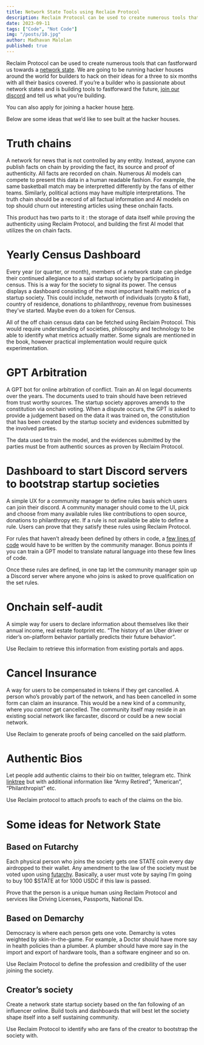 ---
title: Network State Tools using Reclaim Protocol
description: Reclaim Protocol can be used to create numerous tools that can fastforward us towards a network state.
date: 2023-09-11
tags: ["Code", "Not Code"]
img: "/posts/10.jpg"
author: Madhavan Malolan
published: true
---

Reclaim Protocol can be used to create numerous tools that can fastforward us towards a [network state](https://thenetworkstate.com/). We are going to be running hacker houses around the world for builders to hack on their ideas for a three to six months with all their basics covered. If you’re a builder who is passionate about network states and is building tools to fastforward the future, [join our discord](https://link.reclaimprotocol.org/discord) and tell us what you’re building.

You can also apply for joining a hacker house [here](https://k7ry2bpd8ed.typeform.com/to/QTcMKxE5).

Below are some ideas that we’d like to see built at the hacker houses.

# Truth chains

A network for news that is not controlled by any entity. Instead, anyone can publish facts on chain by providing the fact, its source and proof of authenticity. All facts are recorded on chain. Numerous AI models can compete to present this data in a human readable fashion. For example, the same basketball match may be interpretted differently by the fans of either teams. Similarly, political actions may have multiple interpretations. The truth chain should be a record of all factual information and AI models on top should churn out interesting articles using these onchain facts.

This product has two parts to it : the storage of data itself while proving the authenticity using Reclaim Protocol, and building the first AI model that utilizes the on chain facts.

# Yearly Census Dashboard

Every year (or quarter, or month), members of a network state can pledge their continued allegiance to a said startup society by participating in census. This is a way for the society to signal its power. The census displays a dashboard consisting of the most important health metrics of a startup society. This could include, networth of individuals (crypto & fiat), country of residence, donations to philanthropy, revenue from businesses they’ve started. Maybe even do a token for Census.

All of the off chain census data can be fetched using Reclaim Protocol. This would require understanding of societies, philosophy and technology to be able to identify what metrics actually matter. Some signals are mentioned in the book, however practical implementation would require quick experimentation.

# GPT Arbitration

A GPT bot for online arbitration of conflict. Train an AI on legal documents over the years. The documents used to train should have been retrieved from trust worthy sources. The startup society approves amends to the constitution via onchain voting. When a dispute occurs, the GPT is asked to provide a judgement based on the data it was trained on, the constitution that has been created by the startup society and evidences submitted by the involved parties.

The data used to train the model, and the evidences submitted by the parties must be from authentic sources as proven by Reclaim Protocol.

# Dashboard to start Discord servers to bootstrap startup societies

A simple UX for a community manager to define rules basis which users can join their discord. A community manager should come to the UI, pick and choose from many available rules like contributions to open source, donations to philanthropy etc. If a rule is not available be able to define a rule. Users can prove that they satisfy these rules using Reclaim Protocol.

For rules that haven’t already been defined by others in code, a [few lines of code](https://docs.reclaimprotocol.org/providers/http-provider) would have to be written by the community manager. Bonus points if you can train a GPT model to translate natural language into these few lines of code.

Once these rules are defined, in one tap let the community manager spin up a Discord server where anyone who joins is asked to prove qualification on the set rules.

# Onchain self-audit

A simple way for users to declare information about themselves like their annual income, real estate footprint etc. “The history of an Uber driver or rider’s on-platform behavior partially predicts their future behavior”.

Use Reclaim to retrieve this information from existing portals and apps.

# Cancel Insurance

A way for users to be compensated in tokens if they get cancelled. A person who’s provably part of the network, and has been cancelled in some form can claim an insurance. This would be a new kind of a community, where you _cannot_ get cancelled. The community itself may reside in an existing social network like farcaster, discord or could be a new social network.

Use Reclaim to generate proofs of being cancelled on the said platform.

# Authentic Bios

Let people add authentic claims to their bio on twitter, telegram etc. Think [linktree](https://linktr.ee/) but with additional information like “Army Retired”, “American”, “Philanthropist” etc.

Use Reclaim protocol to attach proofs to each of the claims on the bio.

# Some ideas for Network State

## Based on Futarchy

Each physical person who joins the society gets one STATE coin every day airdropped to their wallet. Any amendment to the law of the society must be voted upon using [futarchy](http://mason.gmu.edu/~rhanson/futarchy.html). Basically, a user must vote by saying I’m going to buy 100 $STATE at for 1000 USDC if this law is passed.

Prove that the person is a unique human using Reclaim Protocol and services like Driving Licenses, Passports, National IDs.

## Based on Demarchy

Democracy is where each person gets one vote. Demarchy is votes weighted by skin-in-the-game. For example, a Doctor should have more say in health policies than a plumber. A plumber should have more say in the import and export of hardware tools, than a software engineer and so on.

Use Reclaim Protocol to define the profession and credibility of the user joining the society.

## Creator’s society

Create a network state startup society based on the fan following of an influencer online. Build tools and dashboards that will best let the society shape itself into a self sustaining community.

Use Reclaim Protocol to identify who are fans of the creator to bootstrap the society with.
